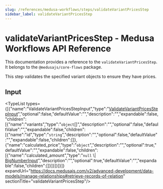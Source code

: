 ```yaml
---
slug: /references/medusa-workflows/steps/validateVariantPricesStep
sidebar_label: validateVariantPricesStep
---
```



# validateVariantPricesStep - Medusa Workflows API Reference

This documentation provides a reference to the `validateVariantPricesStep`. It belongs to the `@medusajs/core-flows` package.

This step validates the specified variant objects to ensure they have prices.

## Input

<TypeList types={[{"name":"ValidateVariantPricesStepInput","type":"[ValidateVariantPricesStepInput](../../../interfaces/core_flows.ValidateVariantPricesStepInput/page.mdx)","optional":false,"defaultValue":"","description":"","expandable":false,"children":[{"name":"variants","type":"`object`[]","description":"","optional":false,"defaultValue":"","expandable":false,"children":[{"name":"id","type":"`string`","description":"","optional":false,"defaultValue":"","expandable":false,"children":[]},{"name":"calculated_price","type":"`object`","description":"","optional":true,"defaultValue":"","expandable":false,"children":[{"name":"calculated_amount","type":"`null` \\| [BigNumberInput](../../../../types/types/types.BigNumberInput/page.mdx)","description":"","optional":true,"defaultValue":"","expandable":false,"children":[]}]}]}]}]} expandUrl="https://docs.medusajs.com/v2/advanced-development/data-models/manage-relationships#retrieve-records-of-relation" sectionTitle="validateVariantPricesStep"/>
